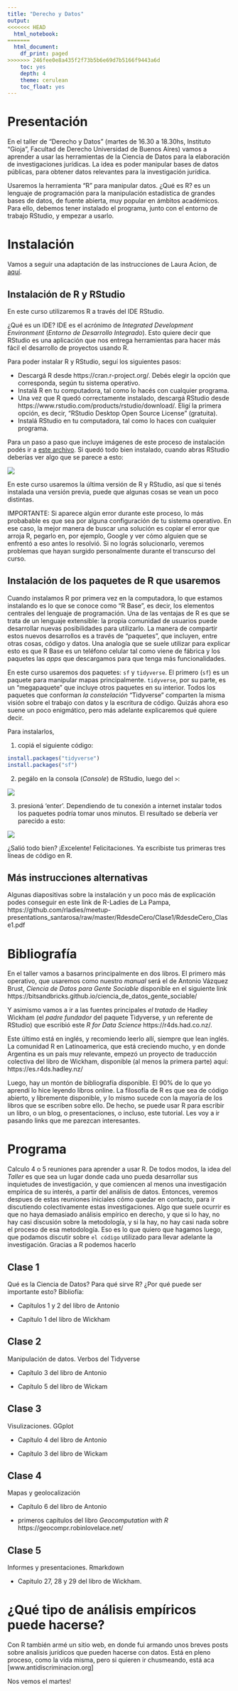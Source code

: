 ```yaml
---
title: "Derecho y Datos"
output:
<<<<<<< HEAD
  html_notebook:
=======
  html_document:
    df_print: paged
>>>>>>> 246fee0e8a435f2f73b5b6e69d7b5166f9443a6d
    toc: yes
    depth: 4
    theme: cerulean
    toc_float: yes
---
```


# Presentación

En el taller de "Derecho y Datos" (martes de 16.30 a 18.30hs, Instituto "Gioja", Facultad de Derecho Universidad de Buenos Aires) vamos a aprender a usar las herramientas de la Ciencia de Datos para la elaboración de investigaciones jurídicas. La idea es poder manipular bases de datos públicas, para obtener datos relevantes para la investigación jurídica.

Usaremos la herramienta "R" para manipular datos. ¿Qué es R? es un lenguaje de programación para la manipulación estadística de grandes bases de datos, de fuente abierta, muy popular en ámbitos académicos. Para ello, debemos tener instalado el programa, junto con el entorno de trabajo RStudio, y empezar a usarlo.

# Instalación

Vamos a seguir una adaptación de las instrucciones de Laura Acion, de [aquí](https://github.com/lauracion/R_Curso_de_Nivelacion/blob/master/Instalacion_R_RStudio.md#instalaci%C3%B3n-de-r-y-rstudio). 

## Instalación de R y RStudio

En este curso utilizaremos R a través del IDE RStudio. 

¿Qué es un IDE? IDE es el acrónimo de *Integrated Development Environment* (*Entorno de Desarrollo Integrado*). Esto quiere decir que RStudio es una aplicación que nos entrega herramientas para hacer más fácil el desarrollo de proyectos usando R.

Para poder instalar R y RStudio, seguí los siguientes pasos:

- Descargá R desde https://cran.r-project.org/. Debés elegir la opción que corresponda, según tu sistema operativo.
- Instalá R en tu computadora, tal como lo hacés con cualquier programa. 
- Una vez que R quedó correctamente instalado, descargá RStudio desde https://www.rstudio.com/products/rstudio/download/. Eligí la primera opción, es decir, "RStudio Desktop Open Source License" (gratuita). 
- Instalá RStudio en tu computadora, tal como lo haces con cualquier programa. 

Para un paso a paso que incluye imágenes de este proceso de instalación podés ir a [este archivo](https://github.com/lauracion/R_Curso_de_Nivelacion/blob/master/Instalacion_R_RStudio.pdf). 
Si quedó todo bien instalado, cuando abras RStudio deberías ver algo que se parece a esto:

![](https://github.com/lauracion/R_Curso_de_Nivelacion/blob/master/images/rstudio.png)

En este curso usaremos la última versión de R y RStudio, así que si tenés instalada una versión previa, puede que algunas cosas se vean un poco distintas.

IMPORTANTE: Si aparece algún error durante este proceso, lo más probabable es que sea por alguna configuración de tu sistema operativo. En ese caso, la mejor manera de buscar una solución es copiar el error que arroja R, pegarlo en, por ejemplo, Google y ver cómo alguien que se enfrentó a eso antes lo resolvió. Si no lográs solucionarlo, veremos problemas que hayan surgido personalmente durante el transcurso del curso.

## Instalación de los paquetes de R que usaremos

Cuando instalamos R por primera vez en la computadora, lo que estamos instalando es lo que se conoce como "R Base", es decir, los elementos centrales del lenguaje de programación. Una de las ventajas de R es que se trata de un lenguaje extensible: la propia comunidad de usuarios puede desarrollar nuevas posibilidades para utilizarlo. La manera de compartir estos nuevos desarrollos es a través de "paquetes", que incluyen, entre otras cosas, código y datos. Una analogía que se suele utilizar para explicar esto es que R Base es un teléfono celular tal como viene de fábrica y los paquetes las _apps_ que descargamos para que tenga más funcionalidades. 

En este curso usaremos dos paquetes: `sf` y `tidyverse`. El primero (`sf`) es un paquete para manipular mapas principalmente. `tidyverse`, por su parte, es un "megapaquete" que incluye otros paquetes en su interior. Todos los paquetes que conforman _la constelación_ "Tidyverse" comparten la misma visión sobre el trabajo con datos y la escritura de código. Quizás ahora eso suene un poco enigmático, pero más adelante explicaremos qué quiere decir. 

Para instalarlos, 

1. copiá el siguiente código:

```r
install.packages("tidyverse")
install.packages("sf")
```

2. pegálo en la consola (_Console_) de RStudio, luego del `>`:

![](https://github.com/lauracion/R_Curso_de_Nivelacion/raw/master/images/install.packages.png)

3. presioná 'enter'. 
Dependiendo de tu conexión a internet instalar todos los paquetes podría tomar unos minutos. El resultado se debería ver parecido a esto:


![](https://github.com/lauracion/R_Curso_de_Nivelacion/raw/master/images/paquetes_instalados.png)


¿Salió todo bien? ¡Excelente! Felicitaciones. Ya escribiste tus primeras tres líneas de código en R.

## Más instrucciones alternativas

Algunas diapositivas sobre la instalación y un poco más de explicación podes conseguir en este link de R-Ladies de La Pampa, https://github.com/rladies/meetup-presentations_santarosa/raw/master/RdesdeCero/Clase1/RdesdeCero_Clase1.pdf  


# Bibliografía

En el taller vamos a basarnos principalmente en dos libros. El primero más operativo, que usaremos como nuestro _manual_  será el de Antonio Vázquez Brust, _Ciencia de Datos para Gente Sociable_ disponible en el siguiente link https://bitsandbricks.github.io/ciencia_de_datos_gente_sociable/ 

Y asimismo vamos a ir a las fuentes principales _el tratado_ de Hadley Wickham (el _padre fundador_ del paquete Tidyverse, y un referente de RStudio) que escribió este _R for Data Science_ https://r4ds.had.co.nz/.

Este último está en inglés, y recomiendo leerlo allí, siempre que lean inglés. La comunidad R en Latinoamerica, que está creciendo mucho, y en donde Argentina es un país muy relevante, empezó un proyecto de traducción colectiva del libro de Wickham, disponible (al menos la primera parte) aquí: https://es.r4ds.hadley.nz/ 

Luego, hay un montón de bibliografía disponible. El 90% de lo que yo aprendí lo hice leyendo libros online. La filosofía de R es que sea de código abierto, y libremente disponible, y lo mismo sucede con la mayoría de los libros que se escriben sobre ello. De hecho, se puede usar R para escribir un libro, o un blog, o presentaciones, o incluso, este tutorial. Les voy a ir pasando links que me parezcan interesantes.

# Programa

Calculo 4 o 5 reuniones para aprender a usar R. De todos modos, la idea del _Taller_ es que sea un lugar donde cada uno pueda desarrollar sus inquietudes de investigación, y que comiencen al menos una investigación empírica de su interés, a partir del análisis de datos. Entonces, veremos despues de estas reuniones iniciales cómo quedar en contacto, para ir discutiendo colectivamente estas investigaciones. Algo que suele ocurrir es que no haya demasiado análisis empírico en derecho, y que si lo hay, no hay casi discusión sobre la metodología, y si la hay, no hay casi nada sobre el proceso de esa metodología. Eso es lo que quiero que hagamos luego, que podamos discutir sobre `el código` utilizado para llevar adelante la investigación. Gracias a R podemos hacerlo

## Clase 1
Qué es la Ciencia de Datos? Para qué sirve R? ¿Por qué puede ser importante esto?
Bibliofía: 

- Capítulos 1 y 2 del libro de Antonio

- Capítulo 1 del libro de Wickham

## Clase 2
Manipulación de datos. Verbos del Tidyverse

- Capítulo 3 del libro de Antonio

- Capítulo 5 del libro de Wickam

## Clase 3
Visulizaciones. GGplot

- Capítulo 4 del libro de Antonio

- Capítulo 3 del libro de Wickam

## Clase 4
Mapas y geolocalización

- Capítulo 6 del libro de Antonio

- primeros capítulos del libro _Geocomputation with R_ https://geocompr.robinlovelace.net/

## Clase 5 
Informes y presentaciones. Rmarkdown

- Capitulo 27, 28 y 29 del libro de Wickham.

# ¿Qué tipo de análisis empíricos puede hacerse?

Con R también armé un sitio web, en donde fui armando unos breves posts sobre analisis 
jurídicos que pueden hacerse con datos. Está en pleno proceso, como la vida misma, pero si quieren ir chusmeando, está aca [www.antidiscriminacion.org]

Nos vemos el martes!

